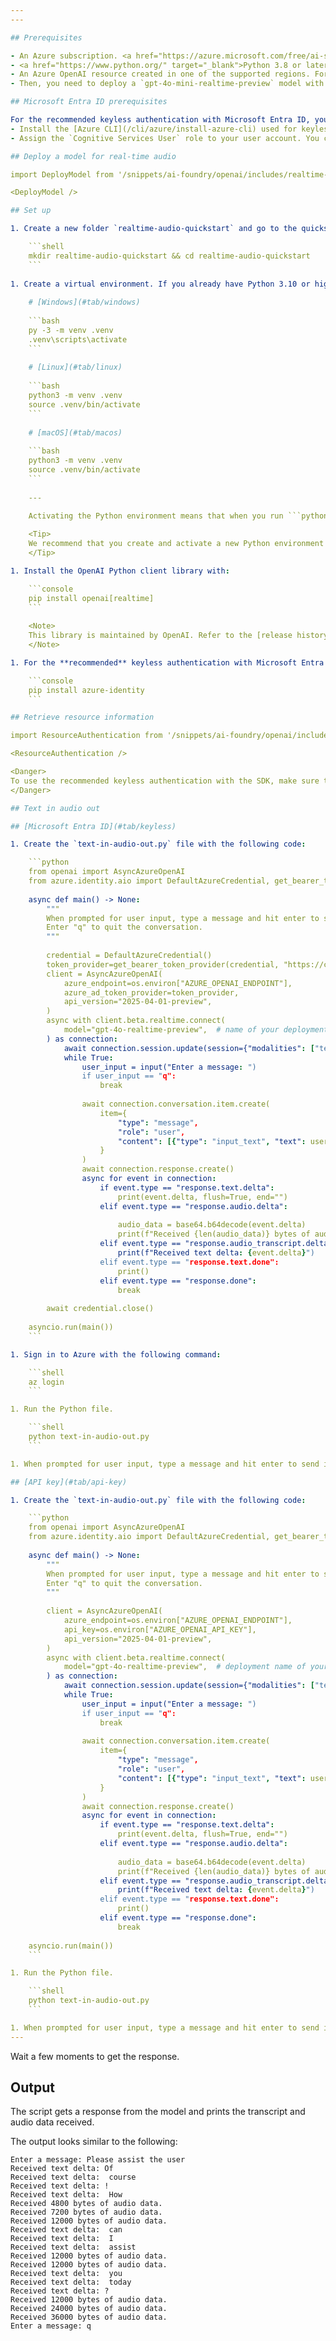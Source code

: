 ```yaml
---
---

## Prerequisites

- An Azure subscription. <a href="https://azure.microsoft.com/free/ai-services" target="_blank">Create one for free</a>.
- <a href="https://www.python.org/" target="_blank">Python 3.8 or later version</a>. We recommend using Python 3.10 or later, but having at least Python 3.8 is required. If you don't have a suitable version of Python installed, you can follow the instructions in the [VS Code Python Tutorial](https://code.visualstudio.com/docs/python/python-tutorial#_install-a-python-interpreter) for the easiest way of installing Python on your operating system.
- An Azure OpenAI resource created in one of the supported regions. For more information about region availability, see the [models and versions documentation](../concepts/models.md#global-standard-model-availability).
- Then, you need to deploy a `gpt-4o-mini-realtime-preview` model with your Azure OpenAI resource. For more information, see [Create a resource and deploy a model with Azure OpenAI](../how-to/create-resource).

## Microsoft Entra ID prerequisites

For the recommended keyless authentication with Microsoft Entra ID, you need to:
- Install the [Azure CLI](/cli/azure/install-azure-cli) used for keyless authentication with Microsoft Entra ID.
- Assign the `Cognitive Services User` role to your user account. You can assign roles in the Azure portal under **Access control (IAM)** > **Add role assignment**.

## Deploy a model for real-time audio

import DeployModel from '/snippets/ai-foundry/openai/includes/realtime-deploy-model.mdx'

<DeployModel />

## Set up

1. Create a new folder `realtime-audio-quickstart` and go to the quickstart folder with the following command:

    ```shell
    mkdir realtime-audio-quickstart && cd realtime-audio-quickstart
    ```
    
1. Create a virtual environment. If you already have Python 3.10 or higher installed, you can create a virtual environment using the following commands:
    
    # [Windows](#tab/windows)
    
    ```bash
    py -3 -m venv .venv
    .venv\scripts\activate
    ```
    
    # [Linux](#tab/linux)
    
    ```bash
    python3 -m venv .venv
    source .venv/bin/activate
    ```
    
    # [macOS](#tab/macos)
    
    ```bash
    python3 -m venv .venv
    source .venv/bin/activate
    ```
    
    ---
    
    Activating the Python environment means that when you run ```python``` or ```pip``` from the command line, you then use the Python interpreter contained in the ```.venv``` folder of your application. You can use the ```deactivate``` command to exit the python virtual environment, and can later reactivate it when needed.

    <Tip>
    We recommend that you create and activate a new Python environment to use to install the packages you need for this tutorial. Don't install packages into your global python installation. You should always use a virtual or conda environment when installing python packages, otherwise you can break your global installation of Python.
    </Tip>

1. Install the OpenAI Python client library with:

    ```console
    pip install openai[realtime]
    ```
    
    <Note>
    This library is maintained by OpenAI. Refer to the [release history](https://github.com/openai/openai-python/releases) to track the latest updates to the library.
    </Note>

1. For the **recommended** keyless authentication with Microsoft Entra ID, install the `azure-identity` package with:

    ```console
    pip install azure-identity
    ```

## Retrieve resource information

import ResourceAuthentication from '/snippets/ai-foundry/openai/includes/resource-authentication.mdx'

<ResourceAuthentication />

<Danger>
To use the recommended keyless authentication with the SDK, make sure that the `AZURE_OPENAI_API_KEY` environment variable isn't set. 
</Danger>

## Text in audio out

## [Microsoft Entra ID](#tab/keyless)

1. Create the `text-in-audio-out.py` file with the following code:

    ```python
    from openai import AsyncAzureOpenAI
    from azure.identity.aio import DefaultAzureCredential, get_bearer_token_provider
    
    async def main() -> None:
        """
        When prompted for user input, type a message and hit enter to send it to the model.
        Enter "q" to quit the conversation.
        """
    
        credential = DefaultAzureCredential()
        token_provider=get_bearer_token_provider(credential, "https://cognitiveservices.azure.com/.default")
        client = AsyncAzureOpenAI(
            azure_endpoint=os.environ["AZURE_OPENAI_ENDPOINT"],
            azure_ad_token_provider=token_provider,
            api_version="2025-04-01-preview",
        )
        async with client.beta.realtime.connect(
            model="gpt-4o-realtime-preview",  # name of your deployment
        ) as connection:
            await connection.session.update(session={"modalities": ["text", "audio"]})  
            while True:
                user_input = input("Enter a message: ")
                if user_input == "q":
                    break
    
                await connection.conversation.item.create(
                    item={
                        "type": "message",
                        "role": "user",
                        "content": [{"type": "input_text", "text": user_input}],
                    }
                )
                await connection.response.create()
                async for event in connection:
                    if event.type == "response.text.delta":
                        print(event.delta, flush=True, end="")
                    elif event.type == "response.audio.delta":
                        
                        audio_data = base64.b64decode(event.delta)
                        print(f"Received {len(audio_data)} bytes of audio data.")
                    elif event.type == "response.audio_transcript.delta":
                        print(f"Received text delta: {event.delta}")
                    elif event.type == "response.text.done":
                        print()
                    elif event.type == "response.done":
                        break
    
        await credential.close()
    
    asyncio.run(main())
    ```

1. Sign in to Azure with the following command:

    ```shell
    az login
    ```

1. Run the Python file.

    ```shell
    python text-in-audio-out.py
    ```

1. When prompted for user input, type a message and hit enter to send it to the model. Enter "q" to quit the conversation.

## [API key](#tab/api-key)

1. Create the `text-in-audio-out.py` file with the following code:

    ```python
    from openai import AsyncAzureOpenAI
    from azure.identity.aio import DefaultAzureCredential, get_bearer_token_provider
    
    async def main() -> None:
        """
        When prompted for user input, type a message and hit enter to send it to the model.
        Enter "q" to quit the conversation.
        """
    
        client = AsyncAzureOpenAI(
            azure_endpoint=os.environ["AZURE_OPENAI_ENDPOINT"],
            api_key=os.environ["AZURE_OPENAI_API_KEY"],
            api_version="2025-04-01-preview",
        )
        async with client.beta.realtime.connect(
            model="gpt-4o-realtime-preview",  # deployment name of your model
        ) as connection:
            await connection.session.update(session={"modalities": ["text", "audio"]})  
            while True:
                user_input = input("Enter a message: ")
                if user_input == "q":
                    break
    
                await connection.conversation.item.create(
                    item={
                        "type": "message",
                        "role": "user",
                        "content": [{"type": "input_text", "text": user_input}],
                    }
                )
                await connection.response.create()
                async for event in connection:
                    if event.type == "response.text.delta":
                        print(event.delta, flush=True, end="")
                    elif event.type == "response.audio.delta":
                        
                        audio_data = base64.b64decode(event.delta)
                        print(f"Received {len(audio_data)} bytes of audio data.")
                    elif event.type == "response.audio_transcript.delta":
                        print(f"Received text delta: {event.delta}")
                    elif event.type == "response.text.done":
                        print()
                    elif event.type == "response.done":
                        break
        
    asyncio.run(main())
    ```

1. Run the Python file.

    ```shell
    python text-in-audio-out.py
    ```

1. When prompted for user input, type a message and hit enter to send it to the model. Enter "q" to quit the conversation.
---
```


Wait a few moments to get the response.

## Output

The script gets a response from the model and prints the transcript and audio data received.

The output looks similar to the following:

```console
Enter a message: Please assist the user
Received text delta: Of
Received text delta:  course
Received text delta: !
Received text delta:  How
Received 4800 bytes of audio data.
Received 7200 bytes of audio data.
Received 12000 bytes of audio data.
Received text delta:  can
Received text delta:  I
Received text delta:  assist
Received 12000 bytes of audio data.
Received 12000 bytes of audio data.
Received text delta:  you
Received text delta:  today
Received text delta: ?
Received 12000 bytes of audio data.
Received 24000 bytes of audio data.
Received 36000 bytes of audio data.
Enter a message: q
```
